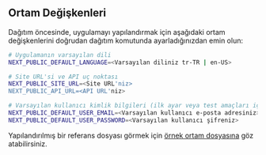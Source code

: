 ## Ortam Değişkenleri

Dağıtım öncesinde, uygulamayı yapılandırmak için aşağıdaki ortam değişkenlerini doğrudan dağıtım komutunda ayarladığınızdan emin olun:

```bash
# Uygulamanın varsayılan dili
NEXT_PUBLIC_DEFAULT_LANGUAGE=<Varsayılan diliniz tr-TR | en-US>

# Site URL'si ve API uç noktası
NEXT_PUBLIC_SITE_URL=<Site URL'niz>
NEXT_PUBLIC_API_URL=<API URL'niz>

# Varsayılan kullanıcı kimlik bilgileri (ilk ayar veya test amaçları için)
NEXT_PUBLIC_DEFAULT_USER_EMAIL=<Varsayılan kullanıcı e-posta adresiniz>
NEXT_PUBLIC_DEFAULT_USER_PASSWORD=<Varsayılan kullanıcı şifreniz>
```

Yapılandırılmış bir referans dosyası görmek için [örnek ortam dosyasına](https://github.com/perfect-panel/ppanel-web/blob/main/apps/user/.env.template) göz atabilirsiniz.


<Giscus />
